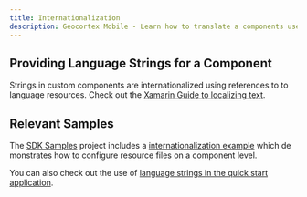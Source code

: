 ```yaml
---
title: Internationalization
description: Geocortex Mobile - Learn how to translate a components user facing text
---
```



<TranslationCallout />

## Providing Language Strings for a Component

Strings in custom components are internationalized using references to to language resources. Check out the [Xamarin Guide to localizing text](https://docs.microsoft.com/en-us/xamarin/xamarin-forms/app-fundamentals/localization/text?pivots=windows#localize-text-in-xamarinforms).

## Relevant Samples

The [SDK Samples](sdk-samples.mdx) project includes a [internationalization example](https://github.com/geocortex/vertigis-mobile-samples/tree/master/Geocortex.Mobile.Samples/Geocortex.Mobile.Samples/Samples/Conceptual/Internationalization) which demonstrates how to configure resource files on a component level.

You can also check out the use of [language strings in the quick start application](https://github.com/geocortex/vertigis-mobile-quickstart/blob/master/App1/App1/AppResources.resx).
